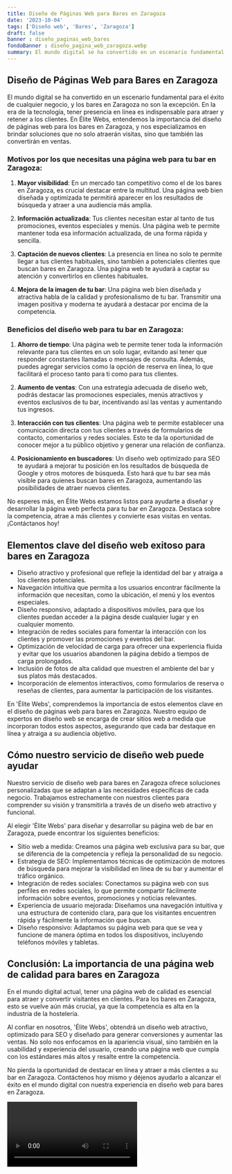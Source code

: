 ```yaml
---
title: Diseño de Páginas Web para Bares en Zaragoza
date: '2023-10-04'
tags: ['Diseño web', 'Bares', 'Zaragoza']
draft: false
banner : diseño_paginas_web_bares
fondoBanner : diseño_pagina_web_zaragoza.webp
summary: El mundo digital se ha convertido en un escenario fundamental para el éxito de cualquier negocio, y los bares en Zaragoza no son la excepción. En la era de la tecnología, tener presencia en línea es indispensable para atraer y retener a los clientes. En Élite Webs, entendemos la importancia del diseño de páginas web para los bares en Zaragoza, y nos especializamos en brindar soluciones que no solo atraerán visitas, sino que también las convertirán en ventas.
---
```


## Diseño de Páginas Web para Bares en Zaragoza

El mundo digital se ha convertido en un escenario fundamental para el éxito de cualquier negocio, y los bares en Zaragoza no son la excepción. En la era de la tecnología, tener presencia en línea es indispensable para atraer y retener a los clientes. En Élite Webs, entendemos la importancia del diseño de páginas web para los bares en Zaragoza, y nos especializamos en brindar soluciones que no solo atraerán visitas, sino que también las convertirán en ventas.

### Motivos por los que necesitas una página web para tu bar en Zaragoza:

1. **Mayor visibilidad**: En un mercado tan competitivo como el de los bares en Zaragoza, es crucial destacar entre la multitud. Una página web bien diseñada y optimizada te permitirá aparecer en los resultados de búsqueda y atraer a una audiencia más amplia.

2. **Información actualizada**: Tus clientes necesitan estar al tanto de tus promociones, eventos especiales y menús. Una página web te permite mantener toda esa información actualizada, de una forma rápida y sencilla.

3. **Captación de nuevos clientes**: La presencia en línea no solo te permite llegar a tus clientes habituales, sino también a potenciales clientes que buscan bares en Zaragoza. Una página web te ayudará a captar su atención y convertirlos en clientes habituales.

4. **Mejora de la imagen de tu bar**: Una página web bien diseñada y atractiva habla de la calidad y profesionalismo de tu bar. Transmitir una imagen positiva y moderna te ayudará a destacar por encima de la competencia.

### Beneficios del diseño web para tu bar en Zaragoza:

1. **Ahorro de tiempo**: Una página web te permite tener toda la información relevante para tus clientes en un solo lugar, evitando así tener que responder constantes llamadas o mensajes de consulta. Además, puedes agregar servicios como la opción de reserva en línea, lo que facilitará el proceso tanto para ti como para tus clientes.

2. **Aumento de ventas**: Con una estrategia adecuada de diseño web, podrás destacar las promociones especiales, menús atractivos y eventos exclusivos de tu bar, incentivando así las ventas y aumentando tus ingresos.

3. **Interacción con tus clientes**: Una página web te permite establecer una comunicación directa con tus clientes a través de formularios de contacto, comentarios y redes sociales. Esto te da la oportunidad de conocer mejor a tu público objetivo y generar una relación de confianza.

4. **Posicionamiento en buscadores**: Un diseño web optimizado para SEO te ayudará a mejorar tu posición en los resultados de búsqueda de Google y otros motores de búsqueda. Esto hará que tu bar sea más visible para quienes buscan bares en Zaragoza, aumentando las posibilidades de atraer nuevos clientes.

No esperes más, en Élite Webs estamos listos para ayudarte a diseñar y desarrollar la página web perfecta para tu bar en Zaragoza. Destaca sobre la competencia, atrae a más clientes y convierte esas visitas en ventas. ¡Contáctanos hoy!

<GifSeo />

<Cta />

## Elementos clave del diseño web exitoso para bares en Zaragoza

- Diseño atractivo y profesional que refleje la identidad del bar y atraiga a los clientes potenciales.
- Navegación intuitiva que permita a los usuarios encontrar fácilmente la información que necesitan, como la ubicación, el menú y los eventos especiales.
- Diseño responsivo, adaptado a dispositivos móviles, para que los clientes puedan acceder a la página desde cualquier lugar y en cualquier momento.
- Integración de redes sociales para fomentar la interacción con los clientes y promover las promociones y eventos del bar.
- Optimización de velocidad de carga para ofrecer una experiencia fluida y evitar que los usuarios abandonen la página debido a tiempos de carga prolongados.
- Inclusión de fotos de alta calidad que muestren el ambiente del bar y sus platos más destacados.
- Incorporación de elementos interactivos, como formularios de reserva o reseñas de clientes, para aumentar la participación de los visitantes.

En 'Élite Webs', comprendemos la importancia de estos elementos clave en el diseño de páginas web para bares en Zaragoza. Nuestro equipo de expertos en diseño web se encarga de crear sitios web a medida que incorporan todos estos aspectos, asegurando que cada bar destaque en línea y atraiga a su audiencia objetivo.

## Cómo nuestro servicio de diseño web puede ayudar

Nuestro servicio de diseño web para bares en Zaragoza ofrece soluciones personalizadas que se adaptan a las necesidades específicas de cada negocio. Trabajamos estrechamente con nuestros clientes para comprender su visión y transmitirla a través de un diseño web atractivo y funcional.

Al elegir 'Élite Webs' para diseñar y desarrollar su página web de bar en Zaragoza, puede encontrar los siguientes beneficios:

- Sitio web a medida: Creamos una página web exclusiva para su bar, que se diferencia de la competencia y refleja la personalidad de su negocio.
- Estrategia de SEO: Implementamos técnicas de optimización de motores de búsqueda para mejorar la visibilidad en línea de su bar y aumentar el tráfico orgánico.
- Integración de redes sociales: Conectamos su página web con sus perfiles en redes sociales, lo que permite compartir fácilmente información sobre eventos, promociones y noticias relevantes.
- Experiencia de usuario mejorada: Diseñamos una navegación intuitiva y una estructura de contenido clara, para que los visitantes encuentren rápida y fácilmente la información que buscan.
- Diseño responsivo: Adaptamos su página web para que se vea y funcione de manera óptima en todos los dispositivos, incluyendo teléfonos móviles y tabletas.

## Conclusión: La importancia de una página web de calidad para bares en Zaragoza

En el mundo digital actual, tener una página web de calidad es esencial para atraer y convertir visitantes en clientes. Para los bares en Zaragoza, esto se vuelve aún más crucial, ya que la competencia es alta en la industria de la hostelería.

Al confiar en nosotros, 'Élite Webs', obtendrá un diseño web atractivo, optimizado para SEO y diseñado para generar conversiones y aumentar las ventas. No solo nos enfocamos en la apariencia visual, sino también en la usabilidad y experiencia del usuario, creando una página web que cumpla con los estándares más altos y resalte entre la competencia.

No pierda la oportunidad de destacar en línea y atraer a más clientes a su bar en Zaragoza. Contáctenos hoy mismo y déjenos ayudarlo a alcanzar el éxito en el mundo digital con nuestra experiencia en diseño web para bares en Zaragoza.

<Video />

<CtaBot job='Bares' city='Zaragoza'/>

<Gmaps query='Zaragoza+españa+maps' />